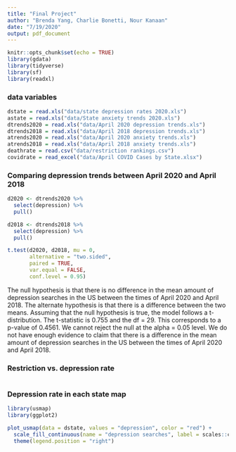 ```yaml
---
title: "Final Project"
author: "Brenda Yang, Charlie Bonetti, Nour Kanaan"
date: "7/19/2020"
output: pdf_document
---
```


```r
knitr::opts_chunk$set(echo = TRUE)
library(gdata)
library(tidyverse)
library(sf)
library(readxl)
```

### data variables
```r
dstate = read.xls("data/state depression rates 2020.xls")
astate = read.xls("data/State anxiety trends 2020.xls")
dtrends2020 = read.xls("data/April 2020 depression trends.xls")
dtrends2018 = read.xls("data/April 2018 depression trends.xls")
atrends2020 = read.xls("data/April 2020 anxiety trends.xls")
atrends2018 = read.xls("data/April 2018 anxiety trends.xls")
deathrate = read.csv("data/restriction rankings.csv")
covidrate = read_excel("data/April COVID Cases by State.xlsx")
```

### Comparing depression trends between April 2020 and April 2018
```r
d2020 <- dtrends2020 %>% 
  select(depression) %>% 
  pull()

d2018 <- dtrends2018 %>% 
  select(depression) %>% 
  pull()

t.test(d2020, d2018, mu = 0, 
       alternative = "two.sided", 
       paired = TRUE, 
       var.equal = FALSE,
       conf.level = 0.95)
```

The null hypothesis is that there is no difference in the mean amount of depression searches in the US between the times of April 2020 and April 2018. The alternate hypothesis is that there is a difference between the two means. Assuming that the null hypothesis is true, the model follows a t-distribution. The t-statistic is 0.755 and the df = 29. This corresponds to a p-value of 0.4561. We cannot reject the null at the alpha = 0.05 level. We do not have enough evidence to claim that there is a difference in the mean amount of depression searches in the US between the times of April 2020 and April 2018. 

### Restriction vs. depression rate
```r

```



### Depression rate in each state map
```r
library(usmap)
library(ggplot2)

plot_usmap(data = dstate, values = "depression", color = "red") + 
  scale_fill_continuous(name = "depression searches", label = scales::comma) + 
  theme(legend.position = "right")
```


